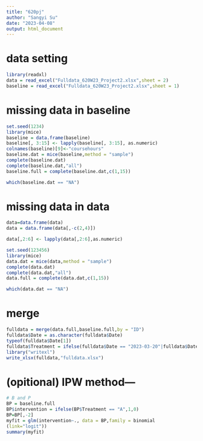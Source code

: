 ---
title: "620pj"
author: "Sangyi Su"
date: "2023-04-08"
output: html_document
---
# data setting
```{r setup, include=FALSE}
library(readxl)
data = read_excel("Fulldata_620W23_Project2.xlsx",sheet = 2)
baseline = read_excel("Fulldata_620W23_Project2.xlsx",sheet = 1)
```


# missing data in baseline
```{r}
set.seed(1234)
library(mice)
baseline = data.frame(baseline)
baseline[, 3:15] <- lapply(baseline[, 3:15], as.numeric)
colnames(baseline)[9]<-"coursehours"
baseline.dat = mice(baseline,method = "sample")
complete(baseline.dat)
complete(baseline.dat,"all")
baseline.full = complete(baseline.dat,c(1,15))
```
```{r}
which(baseline.dat == "NA")
```

# missing data in data
```{r}
data=data.frame(data)
data = data.frame(data[,-c(2,4)])
```

```{r}
data[,2:6] <- lapply(data[,2:6],as.numeric)
```

```{r}
set.seed(123456)
library(mice)
data.dat = mice(data,method = "sample")
complete(data.dat)
complete(data.dat,"all")
data.full = complete(data.dat,c(1,15))
```

```{r}
which(data.dat == "NA")
```

# merge
```{r}
fulldata = merge(data.full,baseline.full,by = "ID")
fulldata$Date = as.character(fulldata$Date)
typeof(fulldata$Date[1])
fulldata$Treatment = ifelse(fulldata$Date == "2023-03-20"|fulldata$Date =="2023-03-21"|fulldata$Date =="2023-03-22"|fulldata$Date =="2023-03-23"|fulldata$Date =="2023-03-24"|fulldata$Date =="2023-03-25"|fulldata$Date =="2023-03-26",fulldata$Treatment,"P")
library("writexl")
write_xlsx(fulldata,"fulldata.xlsx")
```

# (opitional) IPW method---
```{r}
# B and P
BP = baseline.full
BP$intervention = ifelse(BP$Treatment == "A",1,0)
BP=BP[,-2]
myfit = glm(intervention~., data = BP,family = binomial
(link="logit"))
summary(myfit)
```